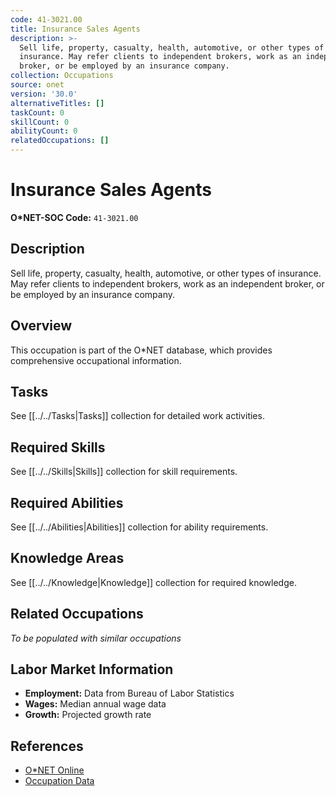 ```yaml
---
code: 41-3021.00
title: Insurance Sales Agents
description: >-
  Sell life, property, casualty, health, automotive, or other types of
  insurance. May refer clients to independent brokers, work as an independent
  broker, or be employed by an insurance company.
collection: Occupations
source: onet
version: '30.0'
alternativeTitles: []
taskCount: 0
skillCount: 0
abilityCount: 0
relatedOccupations: []
---
```

# Insurance Sales Agents

**O*NET-SOC Code:** `41-3021.00`

## Description

Sell life, property, casualty, health, automotive, or other types of insurance. May refer clients to independent brokers, work as an independent broker, or be employed by an insurance company.

## Overview

This occupation is part of the O*NET database, which provides comprehensive occupational information.

## Tasks

See [[../../Tasks|Tasks]] collection for detailed work activities.

## Required Skills

See [[../../Skills|Skills]] collection for skill requirements.

## Required Abilities

See [[../../Abilities|Abilities]] collection for ability requirements.

## Knowledge Areas

See [[../../Knowledge|Knowledge]] collection for required knowledge.

## Related Occupations

*To be populated with similar occupations*

## Labor Market Information

- **Employment:** Data from Bureau of Labor Statistics
- **Wages:** Median annual wage data
- **Growth:** Projected growth rate

## References

- [O*NET Online](https://www.onetonline.org/link/summary/41-3021.00)
- [Occupation Data](https://www.onetcenter.org/)
